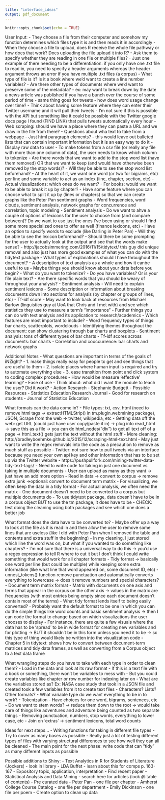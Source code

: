 ```yaml
---
title: "interface_ideas"
output: pdf_document
---
```


```r
knitr::opts_chunk$set(echo = TRUE)
```

User Input:
  - They choose a file from their computer and somehow my function determines which files type it is and then reads it in accordingly
    - When they choose a file to upload, does R receive the whole file pathway or how does that work? Does uploading the file upload it into R?
    - Ask them to specify whether they are reading in one file or multiple files?
      - Just one example of there needing to be a differentiation: if you only have one .txt file to read in, you need to specify a header arguments whereas the header argument throws an error if you have multiple .txt files (a corpus)
    - What type of file is it? Is it a book where we'd want to create a line number variables?
      - Are there other types of documents where we'd want to preserve some of the metadata?
        - ex: may want to break down by the date a news article was published if you have a bunch over the course of some period of time
          - same thing goes for tweets - how does word usage change over time?
    - Think about having some feature where they can enter their Twitter username and it will pull their tweets
      - I'm not sure if this is possible with the API but something like it could be possible with the Twitter google docs page I found (FIND LINK) that pulls tweets automatically every hour
    - Web scraping: should we have a place where they can paste a URL and we draw in the file from there?
      - Questions about wha text to take from a webpage
        - Just html paragraph elements? - this would leave out bulleted lists that can contain important information but it is an easy way to do it
  - Display raw data to user
    - To make tokens from a csv file (or really any file with more than one column of data), the user needs to know which column to tokenize
    - Are there words that we want to add to the stop word list (have them removed) OR that we want to keep (and would have otherwise been removed by the stop words)?
      - Will they be able to see the stop word list beforehand?
    - At the heart of it, we want one word (or two for bigrams, etc) per line and some variable to act as an index (line, chapter, section, etc)
  - Actual visualizations: which ones do we want?
    - For books: would we want to be able to break it up by chapter?
      - Have some feature where you can choose what to split it up by (lines or chapters) so that we can create graphs like the Peter Pan sentiment graphs
    - Word frequencies, word clouds, sentiment analysis, network graphs for concurrence and correlation, topic modeling
  - Sentiment analysis
    - Do we want to ahve a couple of options of lexicons for the user to choose from (and compare between)? Do we want to use just the ones I've been using or should I find some more specialized ones to offer as well (finance lexicons, etc)
    - Have an option to specify words to exclude (like Darling in Peter Pan)
      - Will they be able to see the lexicon beforehand?
      - Should there be some prompting for the user to actually look at the output and see that the words make sense?
    - http://jacobsimmering.com/2016/11/15/tidytext/ this guy did unique removal and also just has more good examples of what you can do with the tidytext package
  - What types of explanations should I have throughout the document?
    - A description of text analysis as a whole and how it canbe useful to us
    - Maybe things you should know about your data before you begin?
      - What do you want to tokenize?
      - Do you have variables? Or is your file plain text?
      - Are there specific words that you should be weary of throughout your analysis?
    - Sentiment analysis
      - Will need to explain sentiment lexicons
      - Some description or information about breaking documents down into sections for analysis (by chapter or groups of lines, etc)
    - Tf-idf score
      - May want to look back at resources from Michael Barlow (linguistics guy at UoA that Chris and I met with) and see which statistics they use to measure a term's "importance"
    - Further things you can do with text analysis and its application to research/academics
  - Which features are most important to include?
    - Word frequency types of things: bar charts, scatterplots, wordclouds
    - Identifying themes throughout the document: can show clustering through bar charts and boxplots
    - Sentiment analysis: tons of different types of bar charts
    - Tf-idf scores across documents: bar charts
    - Correlation and cooccurrence: bar charts and network graphs
    
    
    
Additional Notes
- What questions are important in terms of the goals of iNZight?
    - 1. make things really easy for people to get and see things that are useful to them
    - 2. isolate places where human input is required and try to automate everything else
    - 3. ease transition from point and click system to coding complex procedures
- How would be measure ‘effective’ learning?
    - Ease of use
    - Think about: what did I want the module to teach the user? Did it work?
    - Action Research - Stephanie Budgett
- Possible Resources
  - Statistics Education Research Journal
    - Good for research on students
  - Journal of Statistics Education
  
  
  
What formats can the data come in?
  - File types: txt, csv, html (need to remove html tags → extractHTMLStrip() in tm.plugin.webmining package), JSON, Scrape from the web → twitter, wikipedia, etc
  - Getting data off the web: get URL (could just have user copy/paste it in) → plug into read_html → save this as a file → you can do html_nodes(“div”) to get all text off of a page → html_text() gets just the text without the html stuff
    - More cleaning: http://bradleyboehmke.github.io/2015/12/scraping-html-text.html
    - May just want to write the regex removals into the code as a precaution to remove as much stuff as possible
  - Twitter: not sure how to pull tweets via an interface because you need your own api key and other information that has to be set up via the Twitter website
    - https://pushpullfork.com/mining-twitter-data-tidy-text-tags/
  - Need to write code for taking in just one document vs taking in multiple documents
    - User can upload as many as they want → just have an add more option
    - Read in data → convert to corpus → remove extra junk →optional: convert to document term matrix
      - For visualizing, we often keep the data in a tidy format
      - For actual analysis, we often need the matrix
    - One document doesn’t need to be converted to a corpus but multiple documents do
      - To use tidytext package, data doesn’t have to be in a corpus object BUT to use the tm package, it does have to be
      - CHECK: test doing the cleaning using both packages and see which one does a better job

What format does the data have to be converted to?
  - Maybe offer up a way to look at the file as it is read in and then allow the user to remove some lines that are useless (like I did with Peter Pan when I removed the table and contents and extra stuff in the beginning)
  - In my cleaning, I just stored which line the word was on, but what if you wanted to do something like chapters? 
    - I’m not sure that there is a universal way to do this → you’d use a regex expression to tell R where to cut it but I don’t think I could write something that would work for all chapter formats
  - Tidy format → basically one word per line (but could be multiple) while keeping some extra information (like what line that word appeared on, some document ID, etc)
    - unnest_tokens() function remove punctuation and automatically converts everything to lowercase → does it remove numbers and special characters?
  - Document term matrix format
    - Matrix with documents on one axis and terms that appear in the corpus on the other axis → values in the matrix are frequencies (with most entries being empty since each document doesn’t contain most of the terms)
    - What tidy format lends itself to being easily converted?
  - Probably want the default format to be one in which you can do the simple things like word counts and basic sentiment analysis → then I can code the format to change based on which visualizations the user chooses to display
    - For instance, there are quite a few visuals where the data has to be ‘spread’ to be in wide format for creating new variables and for plotting → BUT it shouldn’t be in this form unless you need it to be → so this type of thing would likely be written into the visualization code
  - Chapter 5 in tidytext: shows how to convert between document-term matrices and tidy data frames, as well as converting from a Corpus object to a text data frame 

What wrangling steps do you have to take with each type in order to clean them?
  - Load in the data and look at its raw format
    - If this is a text file with a book or something, there won’t be variables to mess with
      - But you could create variables like chapter or row number for indexing later on
    - What are the variables stored as? Ex: NASA case study that took in a JSON file and created took a few variables from it to create text files
      - Characters? Lists? Other formats?
      - What variable type do we want everything to be in to work? 
  - Tokenization
    - Have choices for one word, bigrams, sentences, etc
  - Do we want to stem words? → reduce them down to the root → would take care of things like adventures and adventure being counted as two separate things
  - Removing punctuation, numbers, stop words, everything to lower case, etc
  - Join on ‘extras’ → sentiment lexicons, total word counts 


Ideas for next steps…
  - Writing functions for taking in different file types
    - Try to cover as many bases as possible
    - Really just a lot of testing different types of files with varying structural differences to see how well they can all be cleaned
  - The main point for the next phase: write code that can “tidy” as many different inputs as possible
  
  
  
  
  Possible additions to Shiny:
  - Text Analytics in R for Students of Literature (Jockers) - look in library
    - LDA Buffet - learn about this for comps p. 163-167
    - Expository topic, application, interpretation
    - Find recent paper
    - Statistical Analysis and Data Mining - search here for articles (look @ table of contents)
  - Pre curated data 
    - Peter Pan - one file per chapter
    - Amherst College Course Catalog - one file per department
    - Emily Dickinson - one file per poem
  - Create option to clean up data

